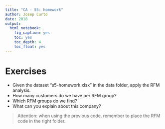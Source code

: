 ```yaml
---
title: "CA - S5: homework"
author: Josep Curto
date: 2018
output: 
  html_notebook: 
    fig_caption: yes
    toc: yes
    toc_depth: 4
    toc_float: yes
---
```


# Exercises

 - Given the dataset "s5-homework.xlsx" in the data folder, apply the RFM analysis.
 - How many customers do we have per RFM group?
 - Which RFM groups do we find?
 - What can you explain about this company?
 
 > Attention: when using the previous code, remember to place the RFM code in the right folder.
 